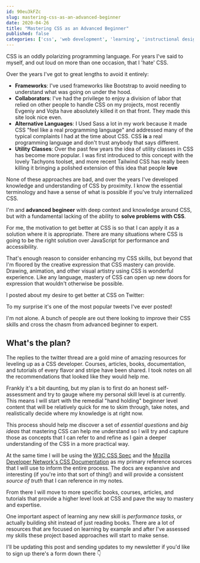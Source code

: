 ```yaml
---
id: 90eu3kFZc
slug: mastering-css-as-an-advanced-beginner
date: 2020-04-26
title: "Mastering CSS as an Advanced Beginner"
published: false
categories: ['css', 'web development', 'learning', 'instructional design']
---
```


CSS is an oddly polarizing programming language. For years I've said to myself, and out loud on more than one occasion, that I 'hate' CSS.

Over the years I've got to great lengths to avoid it entirely:

* **Frameworks**: I've used frameworks like Bootstrap to avoid needing to understand what was going on under the hood.
* **Collaborators**: I've had the privilege to enjoy a division of labor that relied on other people to handle CSS on my projects, most recently Evgeniy and Vojta have absolutely killed it on that front. They made this site look nice even.
* **Alternative Languages**: I Used Sass a lot in my work because it made CSS "feel like a real programming language" and addressed many of the typical complaints I had at the time about CSS. CSS **is** a real programming language and don't trust anybody that says different.
* **Utility Classes**: Over the past few years the idea of utility classes in CSS has become more popular. I was first introduced to this concept with the lovely Tachyons toolset, and more recent Tailwind CSS has really been killing it bringing a polished extension of this idea that people **love**

None of these approaches are bad, and over the years I've developed knowledge and understanding of CSS by proximity. I know the essential terminology and have a sense of what is possible if you've truly internalized CSS.

I'm and **advanced begineer** with deep context and knowledge around CSS, but with a fundamental lacking of the ability to **solve problems with CSS**.

For me, the motivation to get better at CSS is so that I can apply it as a solution where it is appropriate. There are many situations where CSS is going to be the right solution over JavaScript for performance and accessibility.

That's enough reason to consider enhancing my CSS skills, but beyond that I'm floored by the creative expression that CSS mastery can provide. Drawing, animation, and other visual artistry using CSS is wonderful experience. Like any language, mastery of CSS can open up new doors for expression that wouldn't otherwise be possible.

I posted about my desire to get better at CSS on Twitter:

<div style={{ marginTop: '45px', marginBottom: '45px' }}>
  <TwitterTweetEmbed
    tweetId={'1253719149592719360'}
    options={{ conversation: 'none', align: 'center' }}
  />
</div>

To my surprise it's one of the most popular tweets I've ever posted! 

I'm not alone. A bunch of people are out there looking to improve their CSS skills and cross the chasm from advanced beginner to expert.

## What's the plan?

The replies to the twitter thread are a gold mine of amazing resources for leveling up as a CSS developer. Courses, articles, books, documentation, and tutorials of every flavor and stripe have been shared. I took notes on all the recommendations that looked like they would help me.

Frankly it's a bit daunting, but my plan is to first do an honest self-assessment and try to gauge where my personal skill level is at currently. This means I will start with the remedial "hand holding" beginner level content that will be relatively quick for me to skim through, take notes, and realistically decide where my knowledge is at right now.

This process should help me discover a set of *essential questions* and *big ideas* that mastering CSS can help me understand so I will try and capture those as concepts that I can refer to and refine as I gain a deeper understanding of the CSS in a more practical way.

At the same time I will be using the [W3C CSS Spec](https://www.w3.org/Style/CSS/read.en.html) and the [Mozilla Developer Network's CSS Documentation](https://developer.mozilla.org/en-US/docs/Web/CSS) as my primary reference sources that I will use to inform the entire process. The docs are expansive and interesting (if you're into that sort of thing!) and will provide a consistent _source of truth_ that I can reference in my notes.

From there I will move to more specific books, courses, articles, and tutorials that provide a higher level look at CSS and pave the way to mastery and expertise.

One important aspect of learning any new skill is *performance tasks*, or actually building shit instead of just reading books. There are a lot of resources that are focused on learning by example and after I've assessed my skills these project based approaches will start to make sense.

I'll be updating this post and sending updates to my newsletter if you'd like to sign up there's a form down there 👇